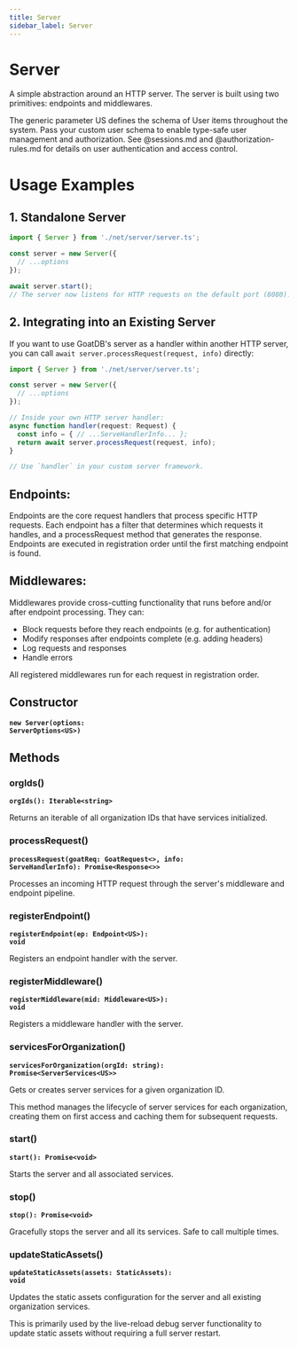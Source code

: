 ```yaml
---
title: Server
sidebar_label: Server
---
```


# Server

A simple abstraction around an HTTP server. The server is built using two
primitives: endpoints and middlewares.

The generic parameter US defines the schema of User items throughout the
system. Pass your custom user schema to enable type-safe user management and
authorization. See @sessions.md and @authorization-rules.md for details on
user authentication and access control.

# Usage Examples

## 1. Standalone Server

```ts
import { Server } from './net/server/server.ts';

const server = new Server({
  // ...options
});

await server.start();
// The server now listens for HTTP requests on the default port (8080).
```

## 2. Integrating into an Existing Server

If you want to use GoatDB's server as a handler within another HTTP server,
you can call `await server.processRequest(request, info)` directly:

```ts
import { Server } from './net/server/server.ts';

const server = new Server({
  // ...options
});

// Inside your own HTTP server handler:
async function handler(request: Request) {
  const info = { // ...ServeHandlerInfo... };
  return await server.processRequest(request, info);
}

// Use `handler` in your custom server framework.
```

Endpoints:
----------
Endpoints are the core request handlers that process specific HTTP requests.
Each endpoint has a filter that determines which requests it handles, and a
processRequest method that generates the response. Endpoints are executed in
registration order until the first matching endpoint is found.

Middlewares:
-----------
Middlewares provide cross-cutting functionality that runs before and/or after
endpoint processing. They can:
- Block requests before they reach endpoints (e.g. for authentication)
- Modify responses after endpoints complete (e.g. adding headers)
- Log requests and responses
- Handle errors

All registered middlewares run for each request in registration order.

## Constructor

**<code>new Server(options: ServerOptions&lt;US&gt;)</code>**

## Methods

### orgIds()

**<code>orgIds(): Iterable&lt;string&gt;</code>**

Returns an iterable of all organization IDs that have services initialized.

### processRequest()

**<code>processRequest(goatReq: GoatRequest&lt;&gt;, info: ServeHandlerInfo): Promise&lt;Response&lt;&gt;&gt;</code>**

Processes an incoming HTTP request through the server's middleware and
endpoint pipeline.

### registerEndpoint()

**<code>registerEndpoint(ep: Endpoint&lt;US&gt;): void</code>**

Registers an endpoint handler with the server.

### registerMiddleware()

**<code>registerMiddleware(mid: Middleware&lt;US&gt;): void</code>**

Registers a middleware handler with the server.

### servicesForOrganization()

**<code>servicesForOrganization(orgId: string): Promise&lt;ServerServices&lt;US&gt;&gt;</code>**

Gets or creates server services for a given organization ID.

This method manages the lifecycle of server services for each organization,
creating them on first access and caching them for subsequent requests.

### start()

**<code>start(): Promise&lt;void&gt;</code>**

Starts the server and all associated services.

### stop()

**<code>stop(): Promise&lt;void&gt;</code>**

Gracefully stops the server and all its services.
Safe to call multiple times.

### updateStaticAssets()

**<code>updateStaticAssets(assets: StaticAssets): void</code>**

Updates the static assets configuration for the server and all existing
organization services.

This is primarily used by the live-reload debug server functionality to
update static assets without requiring a full server restart.

